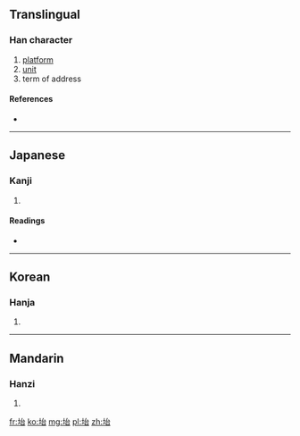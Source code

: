 ==Translingual==

===Han character===
{{Han char|rn=32|rad=土|as=05|sn=8|four=|canj=土戈口 (GIR)}}

# [[platform]]
# [[unit]]
# term of address

====References====
* {{Han ref|kx=0226.270|dkj=04983|dj=0462.050|hdz=10436.060|uh=576E|ud=22382}}

----

==Japanese==

===Kanji===
{{ja-kanji|grade=|rs=土05}}

# {{defn|Japanese|sort=土05}}

====Readings====
* {{ja-readings|on=[[だい]] (dai), [[たい]] (tai)|kun=[[うてな]] (utena), [[われ]] (ware)}}

----

==Korean==

===Hanja===
{{ko-hanja|hangeul=대|rv=dae|mr=tae}}

# {{defn|Korean|sort=土05}}

----

==Mandarin==

===Hanzi===
{{cmn-hanzi|pin=[[āo]] ([[ao1]]), [[tái]] ([[tai2]])|wg=ao<sup>1</sup>, t'ai<sup>2</sup>}}

# {{defn|Mandarin|sort=土05}}

[[fr:坮]]
[[ko:坮]]
[[mg:坮]]
[[pl:坮]]
[[zh:坮]]